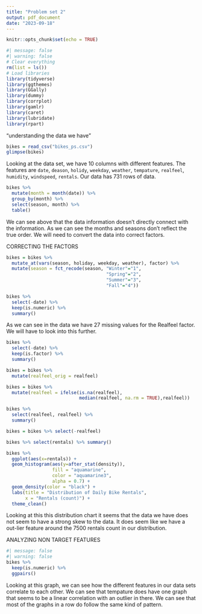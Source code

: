 ```yaml
---
title: "Problem set 2"
output: pdf_document
date: "2023-09-18"
---
```


```r
knitr::opts_chunk$set(echo = TRUE)
```

```r
#| message: false
#| warning: false
# Clear everything
rm(list = ls())
# Load libraries
library(tidyverse)
library(ggthemes)
library(GGally)
library(dummy)
library(corrplot)
library(gamlr)
library(caret)
library(lubridate)
library(rpart)
```

"understanding the data we have"

```r
bikes = read_csv("bikes_ps.csv")
glimpse(bikes)
```

Looking at the data set, we have 10 columns with different features. The features are `date`, `deason`, `holidy`, `weekday`, `weather`, `tempature`, `realfeel`, `humidity`, `windspeed`, `rentals`. Our data has 731 rows of data.

```r
bikes %>%
  mutate(month = month(date)) %>%
  group_by(month) %>%
  select(season, month) %>%
  table()
```

We can see above that the data information doesn't directly connect with the information. As we can see the months and seasons don't reflect the true order. We will need to convert the data into correct factors.

CORRECTING THE FACTORS

```r
bikes = bikes %>%
  mutate_at(vars(season, holiday, weekday, weather), factor) %>%
  mutate(season = fct_recode(season, "Winter"="1", 
                                     "Spring"="2",
                                     "Summer"="3",
                                     "Fall"="4"))
```

```r
bikes %>%
  select(-date) %>%
  keep(is.numeric) %>%
  summary()
```

As we can see in the data we have 27 missing values for the Realfeel factor. We will have to look into this further.

```r
bikes %>%
  select(-date) %>%
  keep(is.factor) %>%
  summary()
```

```r
bikes = bikes %>%
  mutate(realfeel_orig = realfeel)
```

```r
bikes = bikes %>%
  mutate(realfeel = ifelse(is.na(realfeel),
                           median(realfeel, na.rm = TRUE),realfeel))
```

```r
bikes %>%
  select(realfeel, realfeel) %>%
  summary()
```

```r
bikes = bikes %>% select(-realfeel)
```

```r
bikes %>% select(rentals) %>% summary()
```

```r
bikes %>%
  ggplot(aes(x=rentals)) + 
  geom_histogram(aes(y=after_stat(density)),
                 fill = "aquamarine",
                 color = "aquamarine3",
                 alpha = 0.7) +
  geom_density(color = "black") +
  labs(title = "Distribution of Daily Bike Rentals",
       x = "Rentals (count)") +
  theme_clean() 
```

Looking at this this distribution chart it seems that the data we have does not seem to have a strong skew to the data. It does seem like we have a out-lier feature around the 7500 rentals count in our distribution.

ANALYZING NON TARGET FEATURES

```r
#| message: false
#| warning: false
bikes %>%
  keep(is.numeric) %>%
  ggpairs()
```

Looking at this graph, we can see how the different features in our data sets correlate to each other. We can see that tempature does have one graph that seems to be a linear correlation with an outlier in there. We can see that most of the graphs in a row do follow the same kind of pattern.

```r

```
